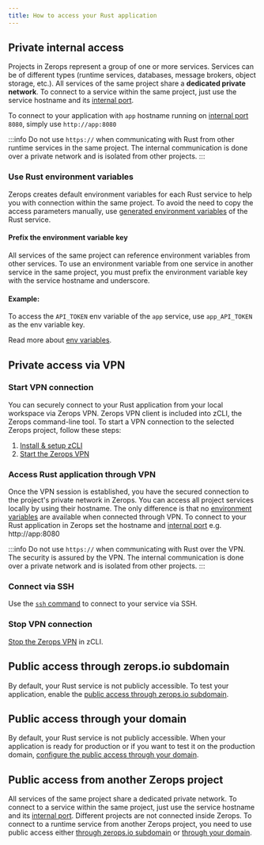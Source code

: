 ```yaml
---
title: How to access your Rust application
---
```


## Private internal access

Projects in Zerops represent a group of one or more services.
Services can be of different types (runtime services, databases, message brokers, object storage, etc.). All services of the same project share a **dedicated private network**. To connect to a service within the same project, just use the service hostname and its [internal port](/rust/how-to/build-pipeline#ports).

To connect to your application with `app` hostname running on [internal port](/rust/how-to/build-pipeline#ports) `8080`, simply use `http://app:8080`

:::info
Do not use `https://` when communicating with Rust from other runtime services in the same project. The internal communication is done over a private network and is isolated from other projects.
:::

### Use Rust environment variables

Zerops creates default environment variables for each Rust service to help you with connection within the same project. To avoid the need to copy the access parameters manually, use [generated environment variables](/rust/how-to/env-variables#generated-env-variables) of the Rust service.

#### Prefix the environment variable key

All services of the same project can reference environment variables from other services. To use an environment variable from one service in another service in the same project, you must prefix the environment variable key with the service hostname and underscore.

#### Example:

To access the `API_TOKEN` env variable of the `app` service, use `app_API_TOKEN` as the env variable key.

Read more about [env variables](/rust/how-to/env-variables).

## Private access via VPN

### Start VPN connection

You can securely connect to your Rust application from your local workspace via Zerops VPN. Zerops VPN client is included into zCLI, the Zerops command-line tool. To start a VPN connection to the selected Zerops project, follow these steps:

1. [Install & setup zCLI](/references/cli)
2. [Start the Zerops VPN](/references/vpn#start-the-vpn)

### Access Rust application through VPN

Once the VPN session is established, you have the secured connection to the project's private network in Zerops. You can access all project services locally by using their hostname. The only difference is that no [environment variables](/rust/how-to/env-variables) are available when connected through VPN. To connect to your Rust application in Zerops set the hostname and [internal port](/rust/how-to/build-pipeline#ports) e.g. http://app:8080

:::info
Do not use `https://` when communicating with Rust over the VPN. The security is assured by the VPN. The internal communication is done over a private network and is isolated from other projects.
:::

### Connect via SSH

Use the <a href="/references/ssh">`ssh` command</a> to connect to your service via SSH.

### Stop VPN connection

[Stop the Zerops VPN](/references/vpn#stop-the-vpn) in zCLI.

## Public access through zerops.io subdomain

By default, your Rust service is not publicly accessible. To test your application, enable the [public access through zerops.io subdomain](/features/access#public-access-through-zeropsio-subdomain).

## Public access through your domain

By default, your Rust service is not publicly accessible. When your application is ready for production or if you want to test it on the production domain, [configure the public access through your domain](/features/access#public-access-through-your-domain).

## Public access from another Zerops project

All services of the same project share a dedicated private network. To connect to a service within the same project, just use the service hostname and its [internal port](/rust/how-to/build-pipeline#ports). Different projects are not connected inside Zerops. To connect to a runtime service from another Zerops project, you need to use public access either [through zerops.io subdomain](/features/access#public-access-through-zeropsio-subdomain) or [through your domain](/features/access#public-access-through-your-domain).
